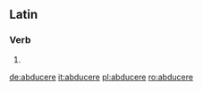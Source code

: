 ==Latin==

===Verb===
{{la-verb-form|abducere}}

# {{conjugation of|abduco|abducō|pres|act|inf|lang=la}}

[[de:abducere]]
[[it:abducere]]
[[pl:abducere]]
[[ro:abducere]]